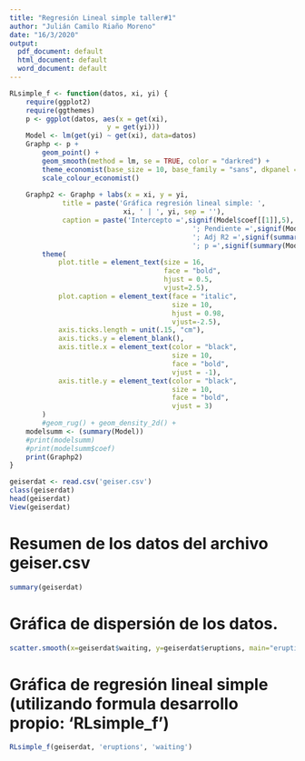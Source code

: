 ```yaml
---
title: "Regresión Lineal simple taller#1"
author: "Julián Camilo Riaño Moreno"
date: "16/3/2020"
output:
  pdf_document: default
  html_document: default
  word_document: default
---
```


```r
RLsimple_f <- function(datos, xi, yi) {
    require(ggplot2)
    require(ggthemes)
    p <- ggplot(datos, aes(x = get(xi),
                        y = get(yi)))
    Model <- lm(get(yi) ~ get(xi), data=datos)
    Graphp <- p + 
        geom_point() + 
        geom_smooth(method = lm, se = TRUE, color = "darkred") +
        theme_economist(base_size = 10, base_family = "sans", dkpanel = TRUE) +
        scale_colour_economist()
        
    Graphp2 <- Graphp + labs(x = xi, y = yi,
             title = paste('Gráfica regresión lineal simple: ', 
                            xi, ' | ', yi, sep = ''),
             caption = paste('Intercepto =',signif(Model$coef[[1]],5), 
                                             '; Pendiente =',signif(Model$coef[[2]], 5),
                                             '; Adj R2 =',signif(summary(Model)$adj.r.squared, 5), 
                                             '; p =',signif(summary(Model)$coef[2,4], 5))) +
        theme(
            plot.title = element_text(size = 16, 
                                      face = "bold", 
                                      hjust = 0.5, 
                                      vjust=2.5),
            plot.caption = element_text(face = "italic", 
                                        size = 10, 
                                        hjust = 0.98, 
                                        vjust=-2.5),
            axis.ticks.length = unit(.15, "cm"),
            axis.ticks.y = element_blank(),
            axis.title.x = element_text(color = "black", 
                                        size = 10,
                                        face = "bold",
                                        vjust = -1),
            axis.title.y = element_text(color = "black",
                                        size = 10,
                                        face = "bold",
                                        vjust = 3)
        )
        #geom_rug() + geom_density_2d() +
    modelsumm <- (summary(Model))    
    #print(modelsumm)
    #print(modelsumm$coef)
    print(Graphp2)
}
```

```r
geiserdat <- read.csv('geiser.csv')
class(geiserdat)
head(geiserdat)
View(geiserdat)
```

# Resumen de los datos del archivo geiser.csv


```r
summary(geiserdat)
```

# Gráfica de dispersión de los datos. 
```r
scatter.smooth(x=geiserdat$waiting, y=geiserdat$eruptions, main="eruptions ~ waiting")
```

# Gráfica de regresión lineal simple (utilizando formula desarrollo propio: 'RLsimple_f')
```r
RLsimple_f(geiserdat, 'eruptions', 'waiting')
```



